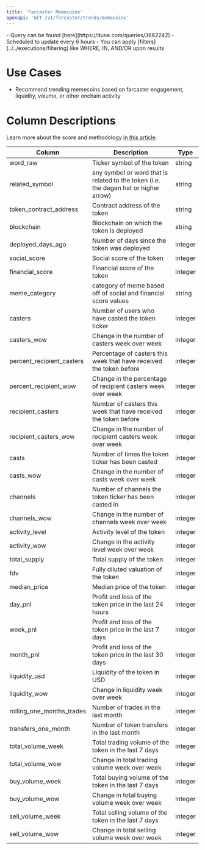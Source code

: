 ```yaml
---
title: 'Farcaster Memecoins'
openapi: 'GET /v1/farcaster/trends/memecoins'
---
```


<Note>
- Query can be found [here](https://dune.com/queries/3662242)
- Scheduled to update every 6 hours
- You can apply [filters](../../executions/filtering) like WHERE, IN, AND/OR upon results
</Note>

# Use Cases

- Recommend trending memecoins based on farcaster engagement, liquidity, volume, or other onchain activity

# Column Descriptions

Learn more about the score and methodology [in this article](https://read.cryptodatabytes.com/p/a-social-and-financial-study-of-memecoins).

| Column                | Description                                                           | Type    |
| --------------------- | --------------------------------------------------------------------- | ------- |
| word_raw              | Ticker symbol of the token                                            | string  |
| related_symbol        | any symbol or word that is related to the token (i.e. the degen hat or higher arrow)  | string  |
| token_contract_address| Contract address of the token                                          | string  |
| blockchain            | Blockchain on which the token is deployed                             | string  |
| deployed_days_ago     | Number of days since the token was deployed                           | integer |
| social_score          | Social score of the token                                             | integer |
| financial_score       | Financial score of the token                                          | integer |
| meme_category            | category of meme based off of social and financial score values           | string  |
| casters               | Number of users who have casted the token ticker                            | integer |
| casters_wow           | Change in the number of casters week over week                        | integer |
| percent_recipient_casters | Percentage of casters this week that have received the token before | integer |
| percent_recipient_wow | Change in the percentage of recipient casters week over week           | integer |
| recipient_casters     | Number of casters this week that have received the token before        | integer |
| recipient_casters_wow | Change in the number of recipient casters week over week               | integer |
| casts                 | Number of times the token ticker has been casted                             | integer |
| casts_wow             | Change in the number of casts week over week                           | integer |
| channels              | Number of channels the token ticker has been casted in                         | integer |
| channels_wow          | Change in the number of channels week over week                        | integer |
| activity_level        | Activity level of the token                                           | integer |
| activity_wow          | Change in the activity level week over week                           | integer |
| total_supply          | Total supply of the token                                              | integer |
| fdv                   | Fully diluted valuation of the token                                   | integer |
| median_price          | Median price of the token                                              | integer |
| day_pnl               | Profit and loss of the token price in the last 24 hours                      | integer |
| week_pnl              | Profit and loss of the token price in the last 7 days                        | integer |
| month_pnl             | Profit and loss of the token price in the last 30 days                       | integer |
| liquidity_usd         | Liquidity of the token in USD                                          | integer |
| liquidity_wow         | Change in liquidity week over week                                     | integer |
| rolling_one_months_trades | Number of trades in the last month                                  | integer |
| transfers_one_month   | Number of token transfers in the last month                            | integer |
| total_volume_week     | Total trading volume of the token in the last 7 days                   | integer |
| total_volume_wow      | Change in total trading volume week over week                          | integer |
| buy_volume_week       | Total buying volume of the token in the last 7 days                    | integer |
| buy_volume_wow        | Change in total buying volume week over week                           | integer |
| sell_volume_week      | Total selling volume of the token in the last 7 days                   | integer |
| sell_volume_wow       | Change in total selling volume week over week                          | integer |
